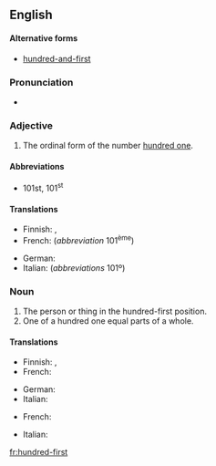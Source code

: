 ==English==

====Alternative forms====
* {{qualifier|British}} [[hundred-and-first]]

===Pronunciation===
* {{audio|en-us-hundred-first.ogg|Audio (US)}}

===Adjective===
{{en-adj|head=[[hundred]]-[[first]]|-}}

# The ordinal form of the number [[hundred one]].

====Abbreviations====
* 101st, 101<sup>st</sup>

====Translations====
{{trans-top|ordinal number}}
* Finnish: {{t-|fi|sadasensimmäinen}}, {{t-|fi|sadasyhdes}}
* French: {{t-|fr|cent unième}} (''abbreviation'' 101<sup>ème</sup>)
{{trans-mid}}
* German: {{t+|de|hunderterste|m|f}}
* Italian: {{t-|it|centunesimo}} (''abbreviations'' 101º)
{{trans-bottom}}

===Noun===
{{en-noun}}

# The person or thing in the hundred-first position.
# One of a hundred one equal parts of a whole.

====Translations====
{{trans-top|the person or thing in the hundred-first position}}
* Finnish: {{t-|fi|sadasensimmäinen}}, {{t-|fi|sadasyhdes}}
* French: {{t-|fr|cent unième|m|f}}
{{trans-mid}}
* German: {{t-|de|Hunderterste|m|f|n}}
* Italian: {{t-|it|centunesimo}}
{{trans-bottom}}

{{trans-top|one of a hundred one equal parts of a whole}}
* French: {{t-|fr|cent unième|m}}
{{trans-mid}}
* Italian: {{t-|it|centunesimo|m}}
{{trans-bottom}}

[[fr:hundred-first]]